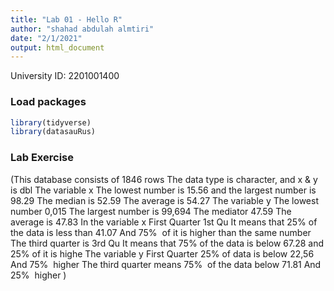 ```yaml
---
title: "Lab 01 - Hello R"
author: "shahad abdulah almtiri"
date: "2/1/2021"
output: html_document
---
```


University ID: 2201001400

### Load packages

```r
library(tidyverse) 
library(datasauRus)
``` 
### Lab Exercise

(This database consists of 1846 rows
The data type is character, and x & y is dbl
The variable x
The lowest number is 15.56 and the largest number is 98.29
The median is 52.59
The average is 54.27
The variable y
The lowest number 0,015
The largest number is 99,694
The mediator 47.59
The average is 47.83
In the variable x
First Quarter 1st Qu
It means that 25% of the data is less than 41.07
And 75% ؜ of it is higher than the same number
The third quarter is 3rd Qu
It means that 75% of the data is below 67.28 and 25% of it is highe
The variable y
First Quarter
25% of data is below 22,56
And 75% ؜ higher
The third quarter means 75% ؜ of the data below 71.81
And 25% ؜ higher
)